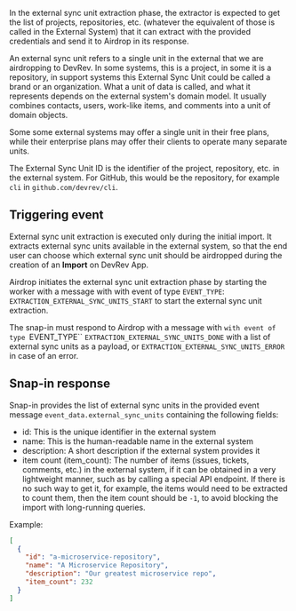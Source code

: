 In the external sync unit extraction phase, the extractor is expected to get the list of projects, repositories, etc.
(whatever the equivalent of those is called in the External System)
that it can extract with the provided credentials and send it to Airdrop in its response.

An external sync unit refers to a single unit in the external that we are airdropping to DevRev.
In some systems, this is a project, in some it is a repository, in support systems this External Sync Unit could be called a brand or an organization.
What a unit of data is called, and what it represents depends on the external system's domain model.
It usually combines contacts, users, work-like items, and comments into a unit of domain objects.

Some some external systems may offer a single unit in their free plans,
while their enterprise plans may offer their clients to operate many separate units.

The External Sync Unit ID is the identifier of the project, repository, etc. in the external system.
For GitHub, this would be the repository, for example `cli` in `github.com/devrev/cli`.

## Triggering event

External sync unit extraction is executed only during the initial import.
It extracts external sync units available in the external system,
so that the end user can choose which external sync unit should be airdropped during the creation of an **Import** on DevRev App.

Airdrop initiates the external sync unit extraction phase by starting the worker with a message with with event of type `EVENT_TYPE`:
`EXTRACTION_EXTERNAL_SYNC_UNITS_START` to start the external sync unit extraction.

The snap-in must respond to Airdrop with a message with `with event of type `EVENT_TYPE`` `EXTRACTION_EXTERNAL_SYNC_UNITS_DONE`
with a list of external sync units as a payload, or `EXTRACTION_EXTERNAL_SYNC_UNITS_ERROR` in case of an error.

## Snap-in response

Snap-in provides the list of external sync units in the provided event message `event_data.external_sync_units` containing the following fields:
- id: This is the unique identifier in the external system
- name: This is the human-readable name in the external system
- description: A short description if the external system provides it
- item count (item_count): The number of items (issues, tickets, comments, etc.) in the external system,
if it can be obtained in a very lightweight manner, such as by calling a special API endpoint.
If there is no such way to get it, for example, the items would need to be extracted to count them,
then the item count should be `-1`, to avoid blocking the import with long-running queries.

Example:
```json
[
  {
    "id": "a-microservice-repository",
    "name": "A Microservice Repository",
    "description": "Our greatest microservice repo",
    "item_count": 232
  }
]
```

